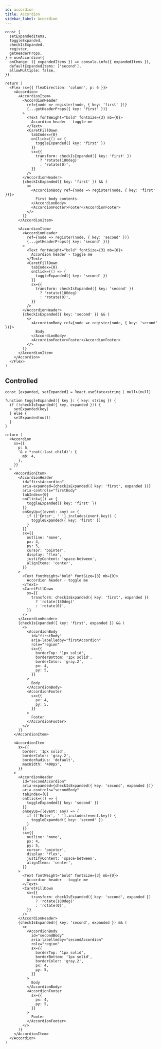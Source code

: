 ```yaml
---
id: accordion
title: Accordion
sidebar_label: Accordion
---
```


```tsx
const {
  setExpandedItems,
  toggleExpanded,
  checkIsExpanded,
  register,
  getHeaderProps,
} = useAccordion({
  onChange: ({ expandedItems }) => console.info({ expandedItems }),
  defaultExpandedItems: ['second'],
  allowMultiple: false,
})

return (
  <Flex sx={{ flexDirection: 'column', p: 6 }}>
    <Accordion>
      <AccordionItem>
        <AccordionHeader
          ref={node => register(node, { key: 'first' })}
          {...getHeaderProps({ key: 'first' })}
        >
          <Text fontWeight="bold" fontSize={3} mb={0}>
            Accordion header - toggle me
          </Text>
          <CaretFillDown
            tabIndex={0}
            onClick={() => {
              toggleExpanded({ key: 'first' })
            }}
            sx={{
              transform: checkIsExpanded({ key: 'first' })
                ? 'rotate(180deg)'
                : 'rotate(0)',
            }}
          />
        </AccordionHeader>
        {checkIsExpanded({ key: 'first' }) && (
          <>
            <AccordionBody ref={node => register(node, { key: 'first' })}>
              First body contents.
            </AccordionBody>
            <AccordionFooter>Footer</AccordionFooter>
          </>
        )}
      </AccordionItem>

      <AccordionItem>
        <AccordionHeader
          ref={node => register(node, { key: 'second' })}
          {...getHeaderProps({ key: 'second' })}
        >
          <Text fontWeight="bold" fontSize={3} mb={0}>
            Accordion header - toggle me
          </Text>
          <CaretFillDown
            tabIndex={0}
            onClick={() => {
              toggleExpanded({ key: 'second' })
            }}
            sx={{
              transform: checkIsExpanded({ key: 'second' })
                ? 'rotate(180deg)'
                : 'rotate(0)',
            }}
          />
        </AccordionHeader>
        {checkIsExpanded({ key: 'second' }) && (
          <>
            <AccordionBody ref={node => register(node, { key: 'second' })}>
              Body
            </AccordionBody>
            <AccordionFooter>Footer</AccordionFooter>
          </>
        )}
      </AccordionItem>
    </Accordion>
  </Flex>
)
```

## Controlled

```tsx
const [expanded, setExpanded] = React.useState<string | null>(null)

function toggleExpanded({ key }: { key: string }) {
  if (!checkIsExpanded({ key, expanded })) {
    setExpanded(key)
  } else {
    setExpanded(null)
  }
}

return (
  <Accordion
    sx={{
      p: 6,
      '& > *:not(:last-child)': {
        mb: 4,
      },
    }}
  >
    <AccordionItem>
      <AccordionHeader
        id="firstAccordion"
        aria-expanded={checkIsExpanded({ key: 'first', expanded })}
        aria-controls="firstBody"
        tabIndex={0}
        onClick={() => {
          toggleExpanded({ key: 'first' })
        }}
        onKeyUp={(event: any) => {
          if (['Enter', ' '].includes(event.key)) {
            toggleExpanded({ key: 'first' })
          }
        }}
        sx={{
          outline: 'none',
          px: 4,
          py: 5,
          cursor: 'pointer',
          display: 'flex',
          justifyContent: 'space-between',
          alignItems: 'center',
        }}
      >
        <Text fontWeight="bold" fontSize={3} mb={0}>
          Accordion header - toggle me
        </Text>
        <CaretFillDown
          sx={{
            transform: checkIsExpanded({ key: 'first', expanded })
              ? 'rotate(180deg)'
              : 'rotate(0)',
          }}
        />
      </AccordionHeader>
      {checkIsExpanded({ key: 'first', expanded }) && (
        <>
          <AccordionBody
            id="firstBody"
            aria-labelledby="firstAccordion"
            role="region"
            sx={{
              borderTop: '1px solid',
              borderBottom: '1px solid',
              borderColor: 'gray.2',
              px: 4,
              py: 5,
            }}
          >
            Body
          </AccordionBody>
          <AccordionFooter
            sx={{
              px: 4,
              py: 5,
            }}
          >
            Footer
          </AccordionFooter>
        </>
      )}
    </AccordionItem>

    <AccordionItem
      sx={{
        border: '1px solid',
        borderColor: 'gray.2',
        borderRadius: 'default',
        maxWidth: '400px',
      }}
    >
      <AccordionHeader
        id="secondAccordion"
        aria-expanded={checkIsExpanded({ key: 'second', expanded })}
        aria-controls="secondBody"
        tabIndex={0}
        onClick={() => {
          toggleExpanded({ key: 'second' })
        }}
        onKeyUp={(event: any) => {
          if (['Enter', ' '].includes(event.key)) {
            toggleExpanded({ key: 'second' })
          }
        }}
        sx={{
          outline: 'none',
          px: 4,
          py: 5,
          cursor: 'pointer',
          display: 'flex',
          justifyContent: 'space-between',
          alignItems: 'center',
        }}
      >
        <Text fontWeight="bold" fontSize={3} mb={0}>
          Accordion header - toggle me
        </Text>
        <CaretFillDown
          sx={{
            transform: checkIsExpanded({ key: 'second', expanded })
              ? 'rotate(180deg)'
              : 'rotate(0)',
          }}
        />
      </AccordionHeader>
      {checkIsExpanded({ key: 'second', expanded }) && (
        <>
          <AccordionBody
            id="secondBody"
            aria-labelledby="secondAccordion"
            role="region"
            sx={{
              borderTop: '1px solid',
              borderBottom: '1px solid',
              borderColor: 'gray.2',
              px: 4,
              py: 5,
            }}
          >
            Body
          </AccordionBody>
          <AccordionFooter
            sx={{
              px: 4,
              py: 5,
            }}
          >
            Footer
          </AccordionFooter>
        </>
      )}
    </AccordionItem>
  </Accordion>
)
```
